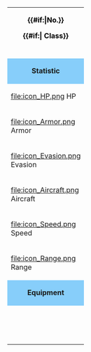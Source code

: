 {|style="border: 1px solid darkgray; width: 345px; color:black"
|-
| colspan="4" style="text-align: center; background-color: {{{color|}}};color:black"|<p style="font-size:20px">'''{{{name|Name?}}}'''</p>
<p style="font-size:15px">'''{{#if:{{{id|}}}|No.{{{id}}}}} {{lang|ja|{{{japanesename|}}}}}'''</p>
<p>'''{{#if:{{{class|}}}|{{{class}}} Class}} {{{type|}}}'''</p>
|-
|align=center colspan="4" |{{{image|}}}
|-
| colspan="4" style="text-align: center; background-color: LightSkyBlue;"|'''Statistic'''
|-
| style="width: 90px;"|[[file:icon_HP.png]] HP
|width="80px"|'''{{{hp|no data}}}'''
| style="width: 86px;"|[[file:icon_Gun.png]] Firepower
|'''{{{firepower|no data}}}'''
|-
| style="width: 90px;"|[[file:icon_Armor.png]] Armor
|width="80px"|'''{{{armor|no data}}}'''
| style="width: 86px;"|[[file:icon_Torpedo.png]] Torpedo
|'''{{{torpedo|no data}}}'''
|-
| style="width: 96px;"|[[file:icon_Evasion.png]] Evasion
|width="80px"|'''{{{evasion|no data}}}'''
| style="width: 80px;"|[[file:icon_AA.png]] AA
|'''{{{AA|no data}}}'''
|-
| style="width: 90px;"|[[file:icon_Aircraft.png]] Aircraft
|width="80px"|'''{{{aircraft|no data}}}'''
| style="width: 86px;"|[[file:icon_ASW.png]] ASW
|'''{{{ASW|no data}}}'''
|-
| style="width: 90px;"|[[file:icon_Speed.png]] Speed
|width="80px"|'''{{{speed|no data}}}'''
| style="width: 86px;"|[[file:icon_LOS.png]] LOS
|'''{{{LOS|no data}}}'''
|-
| style="width: 90px;"|[[file:icon_Range.png]] Range
|width="80px"|'''{{{range|no data}}}'''
| style="width: 86px;"|[[file:icon_Luck.png]] Luck
|'''{{{luck|no data}}}'''
|-
| colspan="4" style="text-align: center; background-color: LightSkyBlue;"|'''Equipment'''
|-
|align=center colspan="4" |{{{slot1|no data}}}
|-
|align=center colspan="4" |{{{slot2|no data}}}
|-
|align=center colspan="4" |{{{slot3|no data}}}
|-
|align=center colspan="4" |{{{slot4|no data}}}
|}
<noinclude>
{{Documentation}}
</noinclude>